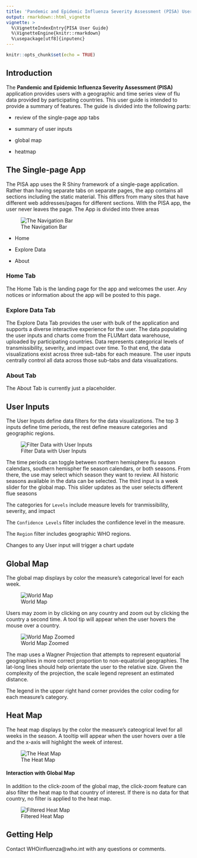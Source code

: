 ```yaml
---
title: 'Pandemic and Epidemic Influenza Severity Assessment (PISA) User Guide'
output: rmarkdown::html_vignette
vignette: >
  %\VignetteIndexEntry{PISA User Guide}
  %\VignetteEngine{knitr::rmarkdown}
  %\usepackage[utf8]{inputenc}
---
```


```r
knitr::opts_chunk$set(echo = TRUE)
```

## Introduction

The **Pandemic and Epidemic Influenza Severity Assessment (PISA)** application provides users with a geographic and time series view of flu data provided by participating countries. This user guide is intended to provide a summary of features. The guide is divided into the following parts:

- review of the single-page app tabs

- summary of user inputs

- global map

- heatmap

## The Single-page App

The PISA app uses the R Shiny framework of a single-page application. Rather than having separate tabs on separate pages, the app contains all sections including the static material. This differs from many sites that have different web addresses/pages for different sections. With the PISA app, the user never leaves the page.  The App is divided into three areas

![The Navigation Bar](www/nav_bar.png)

- Home

- Explore Data

- About

### Home Tab

The Home Tab is the landing page for the app and welcomes the user. Any notices or information about the app will be posted to this page.

### Explore Data Tab

The Explore Data Tab provides the user with bulk of the application and supports a diverse interactive experience for the user. The data populating the user inputs and charts come from the FLUMart data warehouse, uploaded by participating countries.  Data represents categorical levels of transmissibility, severity, and impact over time. To that end, the data visualizations exist across three sub-tabs for each measure.  The user inputs centrally control all data across those sub-tabs and data visualizations.

### About Tab

The About Tab is currently just a placeholder.

## User Inputs

The User Inputs define data filters for the data visualizations.  The top 3 inputs define time periods, the rest define measure categories and geographic regions.

![Filter Data with User Inputs](www/filters.png)

The time periods can toggle between northern hemisphere flu season calendars, southern hemispher fle season calendars, or both seasons.  From there, the use may select which season they want to review. All historic seasons available in the data can be selected. The third input is a week slider for the global map. This slider updates as the user selects different flue seasons

The categories for `Levels` include measure levels for tranmissibility, severity, and impact

The `Confidence Levels` filter includes the confidence level in the measure.

The `Region` filter includes geographic WHO regions.

Changes to any User input will trigger a chart update

## Global Map

The global map displays by color the measure's categorical level for each week.  

![World Map](www/world_map.png)

Users may zoom in by clicking on any country and zoom out by clicking the country a second time.  A tool tip will appear when the user hovers the mouse over a country.

![World Map Zoomed](www/world_map_zoomed.png)

The map uses a Wagner Projection that attempts to represent equatorial geographies in more correct proportion to non-equatorial geographies.  The lat-long lines should help orientate the user to the relative size. Given the complexity of the projection, the scale legend represent an estimated distance.

The legend in the upper right hand corner provides the color coding for each measure's category.

## Heat Map

The heat map displays by the color the measure's cateogrical level for all weeks in the season. A tooltip will appear when the user hovers over a tile and the x-axis will highlight the week of interest.

![The Heat Map](www/heat_map.png)

#### Interaction with Global Map

In addition to the click-zoom of the global map, the click-zoom feature can also filter the heat map to that country of interest. If there is no data for that country, no filter is applied to the heat map.

![Filtered Heat Map](www/heat_map_click_filter.png)

## Getting Help

Contact WHOinfluenza@who.int with any questions or comments.
